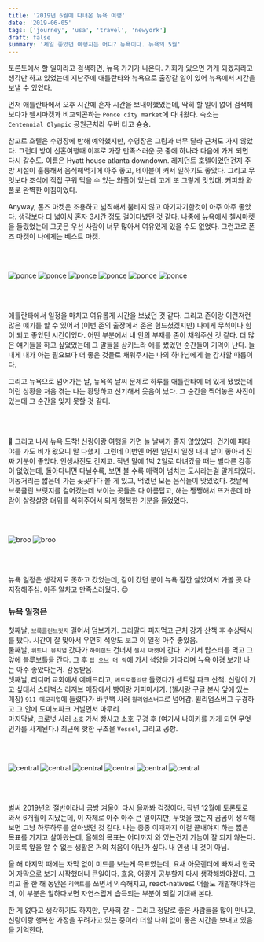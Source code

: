 ```yaml
---
title: '2019년 6월에 다녀온 뉴욕 여행'
date: '2019-06-05'
tags: ['journey', 'usa', 'travel', 'newyork']
draft: false
summary: '제일 좋았던 여행지는 어디? 뉴욕이다. 뉴욕의 5월'
---
```


토론토에서 할 일이라고 검색하면, 뉴욕 가기가 나온다. 기회가 있으면 가게 되겠지라고 생각만 하고 있었는데
지난주에 애틀란타와 뉴욕으로 출장갈 일이 있어 뉴욕에서 시간을 보낼 수 있었다.

먼저 애틀란타에서 오후 시간에 혼자 시간을 보내야했었는데, 딱히 할 일이 없어 검색해보다가 첼시마켓과 비교되곤하는
`Ponce city market`에 다녀왔다. 숙소는 `Centennial Olympic` 공원근처라 우버 타고 슝슝.

참고로 호텔은 수영장에 반해 예약했지만, 수영장은 그림과 너무 달라 근처도 가지 않았다. 그런데 방이 신혼여행때 이후로
가장 만족스러운 곳 중에 하나라 다음에 가게 되면 다시 갈수도. 이름은 Hyatt house atlanta downdown.
레지던트 호텔이었던건지 주방 시설이 훌륭해서 음식해먹기에 아주 좋고, 테이블이 커서 일하기도 좋았다.
그리고 무엇보다 조식에 직접 구워 먹을 수 있는 와풀이 있는데 고게 또 그렇게 맛있대.
커피와 와풀로 완벽한 아침이었다.

Anyway, 폰즈 마켓은 조용하고 넓직해서 붐비지 않고 아기자기한것이 아주 아주 좋았다. 생각보다 더 넓어서 혼자 3시간 정도 걸어다녔던 것 같다. 나중에 뉴욕에서 첼시마켓을 들렸었는데 그곳은 우선 사람이 너무 많아서 여유있게 있을 수도 없었다.
그런고로 폰즈 마켓이 나에게는 베스트 마켓.

<br />
<br />

![ponce](/static/images/journey/ponce1.JPG 'Ponce entrance')
![ponce](/static/images/journey/R0001061.JPG)
![ponce](/static/images/journey/R0001080.JPG)
![ponce](/static/images/journey/R0001093.JPG)
![ponce](/static/images/journey/R0001108.JPG)
![ponce](/static/images/journey/R0001114.JPG)

<br />
<br />

애틀란타에서 일정을 마치고 여유롭게 시간을 보냈던 것 같다. 그리고 존이랑 이런저런 많은 얘기를 할 수 있어서
(이번 존의 출장에서 존은 힘드셨겠지만) 나에게 무척이나 힘이 되고 좋았던 시간이었다.
어떤 부분에서 내 안의 부재를 존이 채워주신 것 같다. 더 많은 얘기들을 하고 싶었었는데 그 말들을 삼키느라 애를 썼었던
순간들이 기억이 난다. 늘 내게 내가 아는 필요보다 더 좋은 것들로 채워주시는 나의 하나님에게 늘 감사할 따름이다.

그리고 뉴욕으로 넘어가는 날, 뉴욕쪽 날씨 문제로 하루를 애틀란타에 더 있게 됐었는데 이런 상황을 처음 겪는 나는
황당하고 신기해서 웃음이 났다. 그 순간을 찍어놓은 사진이 있는데 그 순간을 잊지 못할 것 같다.

<br />
<br />

🗽 그리고 나서 뉴욕 도착! 신랑이랑 여행을 가면 늘 날씨가 좋지 않았었다. 건기에 파타야를 가도 비가 왔으니 말 다했지.
그런데 이번엔 어쩐 일인지 일정 내내 날이 좋아서 진짜 기분이 좋았다. 인생사진도 건지고.
작년 말에 1박 2일로 다녀갔을 때는 별다른 감흥이 없었는데, 돌아다니면 다닐수록, 보면 볼 수록 매력이 넘치는 도시라는걸
알게되었다. 이동거리는 짧은데 가는 곳곳마다 볼 게 있고, 먹었던 모든 음식들이 맛있었다.
첫날에 브룩클린 브릿지를 걸어갔는데 보이는 곳들은 다 아름답고, 해는 쨍쨍해서 뜨거운데 바람이 살랑살랑 더위를 식혀주어서
되게 행복한 기분을 들었었다.

<br />
<br />

![broo](/static/images/journey/R0001422.JPG)
![broo](/static/images/journey/R0001425.JPG)

<br />
<br />

뉴욕 일정은 생각지도 못하고 갔었는데, 같이 갔던 분이 뉴욕 잠깐 살았어서 가볼 곳 다 지정해주심.
아주 알차고 만족스러웠다. 😊

### 뉴욕 일정은

첫째날, `브룩클린브릿지` 걸어서 덤보가기. 그리말디 피자먹고 근처 강가 산책 후 수상택시를 탔다.
시간이 잘 맞아서 우연히 석양도 보고 이 일정 아주 좋았음. <br />
둘째날, `휘트니 뮤지엄` 갔다가 `하이랜드` 건너서 `첼시 마켓`에 간다. 거기서 랍스터를 먹고 그 앞에 블루보틀을 간다.
그 후 `탑 오브 더 락`에 가서 석양을 기다리며 뉴욕 야경 보기! 나는 아주 좋았다는거. 감동받음. <br />
셋째날, 리디머 교회에서 예배드리고, `메트로폴리탄` 들렸다가 센트럴 파크 산책. 신랑이 가고 싶대서 스타벅스 리저브 매장에서 빵이랑 커피마시기. (첼시랑 구글 본사 앞에 있는 매장) `911 메모리얼`에 들렸다가 바쿠백 사러 `윌리엄스버그`로 넘어감.
윌리엄스버그 구경하고 그 안에 도미노파크 거닐면서 마무리. <br />
마지막날, 크로넛 사러 `소호` 가서 빵사고 소호 구경 후 (여기서 나이키를 가게 되면 무엇인가를 사게된다.)
최근에 핫한 구조물 `Vessel`, 그리고 공항.

<br />
<br />

![central](/static/images/journey/R0001651.JPG)
![central](/static/images/journey/R0001652.JPG)
![central](/static/images/journey/R0001959.JPG)
![central](/static/images/journey/R0001937.JPG)
![central](/static/images/journey/R0002017.JPG)
![central](/static/images/journey/R0002129.JPG)

<br />
<br />

벌써 2019년의 절반이라니 금방 겨울이 다시 올까봐 걱정이다. 작년 12월에 토론토로 와서 6개월이 지났는데,
이 자체로 아주 아주 큰 일이지만, 무엇을 했는지 곰곰이 생각해보면 그냥 하루하루를 살아냈던 것 같다.
나는 종종 이때까지 이걸 끝내야지 하는 짧은 목표를 가지고 살아왔는데, 올해의 목표는 어디까지 와 있는건지 가늠이 잘 되지
않는다. 이토록 앞을 알 수 없는 생활은 거의 처음이 아닌가 싶다. 내 인생 내 것이 아님.

올 해 마지막 때에는 자막 없이 미드를 보는게 목표였는데, 요새 아웃랜더에 빠져서 한국어 자막으로 보기 시작했더니 큰일이다.
흐음, 어떻게 공부할지 다시 생각해봐야겠다. 그리고 올 한 해 동안은 `리액트`를 쓰면서 익숙해지고, react-native로 어플도 개발해야하는데, 이 부분은 일하다보면 자연스럽게 습득되는 부분이 되길 기대해 본다.

한 게 없다고 생각하기도 하지만, 무사히 잘 - 그리고 정말로 좋은 사람들을 많이 만나고,
신랑이랑 행복한 가정을 꾸려가고 있는 중이라 더할 나위 없이 좋은 시간을 보내고 있음을 기억한다.
